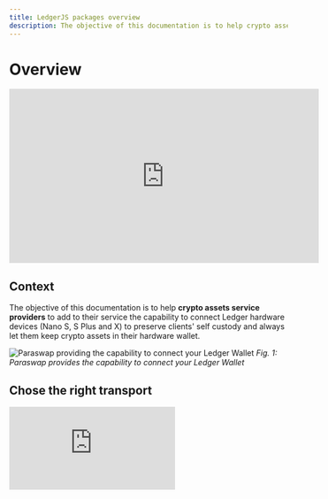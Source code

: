 ```yaml
---
title: LedgerJS packages overview
description: The objective of this documentation is to help crypto assets service providers to add to their service the capability to connect Ledger hardware devices.
---
```



# Overview

<iframe width="560" height="315" src="https://www.youtube-nocookie.com/embed/AbiSOalYPHI" title="YouTube video player" frameborder="0" allow="accelerometer; autoplay; clipboard-write; encrypted-media; gyroscope; picture-in-picture" allowfullscreen></iframe>

## Context
The objective of this documentation is to help **crypto assets service providers** to add to their service the capability to connect Ledger hardware devices (Nano S, S Plus and X) to preserve clients' self custody and always let them keep crypto assets in their hardware wallet.

![Paraswap providing the capability to connect your Ledger Wallet](/connectivity/overview.png)
*Fig. 1: Paraswap provides the capability to connect your Ledger Wallet*

## Chose the right transport

<div style={{width: "100%"}} className="center">
	<div style={{position: "relative", paddingBottom: "56.25%", paddingTop: 0, height: 0}}>
		<iframe title="Blockchain Foundation Dev Journey" frameBorder="0" style={{position: "absolute", top: 0, left: 0, width: "100%", height: "100%"}} src="https://view.genial.ly/6527f88639dd930011240043" type="text/html" allowscriptaccess="always" allowFullScreen={true} scrolling="yes" allownetworking="all"></iframe> 
	</div> 
</div>